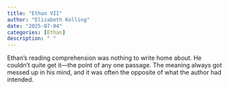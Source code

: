 ```yaml
---
title: "Ethan VII"
author: "Elizabeth Kolling"
date: "2025-07-04"
categories: [Ethan]
description: " "
---
```



Ethan's reading comprehension was nothing to write home about. He couldn't quite get it—the point of any one passage. The meaning always got messed up in his mind, and it was often the opposite of what the author had intended. 